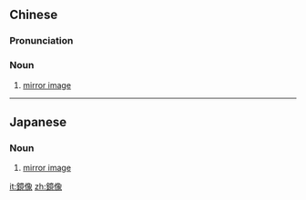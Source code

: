 {{also|镜像}}
==Chinese==
{{zh-forms|s=镜像|alt=鏡象}}

===Pronunciation===
{{zh-pron
|m=jìngxiàng
|c=geng3 zoeng6
|cat=n
}}

===Noun===
{{zh-noun}}

# [[mirror image]]

----

==Japanese==
{{ja-kanjitab|鏡|像}}

===Noun===
{{ja-noun|きょうぞう}}

# [[mirror image]]

[[it:鏡像]]
[[zh:鏡像]]